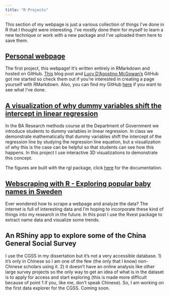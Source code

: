 ```yaml
---
title: "R Projects"
---
```


This section of my webpage is just a various collection of things I've done in R that I thought were interesting.  I've mostly done them for myself to learn a new technique or work with a new package and I've uploaded them here to save them.  


## [Personal webpage](https://github.com/darrelrobinson)

The first project, this webpage!  It's written entirely in RMarkdown and hosted on GitHub. <a href="http://nickstrayer.me/RMarkdown_Sites_tutorial/" target="_blank">This</a> blog post and <a href="http://www.lucymcgowan.com/index.html" target="_blank">Lucy D'Agostino McGowan's</a> GitHub got me started so check them out if you're interested in creating a page yourself with RMarkdown.  Also, you can find my GitHub <a href="https://github.com/darrelrobinson" target="_blank">here</a> if you want to see what I've done.  


## [A visualization of why dummy variables shift the intercept in linear regression](dummy.html)

In the BA Research methods course at the Department of Government we introduce students to dummy variables in linear regression.  In class we demonstrate mathematically that dummy variables shift the intercept of the regression line by studying the regression line equation, but a visualization of why this is the case can be helpful so that students can see how this happens. In this project I use interactive 3D visualizations to demonstrate this concept.  

The figures are built with the rgl package, click <a href="https://cran.r-project.org/web/packages/rgl/vignettes/rgl.html" target="_blank">here</a> for the documentation.


## [Webscraping with R - Exploring popular baby names in Sweden](scraper.html)

Ever wondered how to scrape a webpage and analyze the data?  The internet is full of interesting data and I'm hoping to incorporate these kind of things into my research in the future.  In this post I use the Rvest package to extract name data and visualize some trends.  



## An RShiny app to explore some of the China General Social Survey

I use the CGSS in my dissertation but it's not a very accessible database.  1) it's only in Chinese so I am one of the few (the only that I know) non-Chinese scholars using it.  2) it doesn't have an online analysis like other large survey projects so the only way to get an idea of what is in the dataset is to apply for access and start exploring (this is made more difficult because of point 1 if you, like me, don't speak Chinese).  So, I am working on the first data explorer for the CGSS.  Coming soon.






